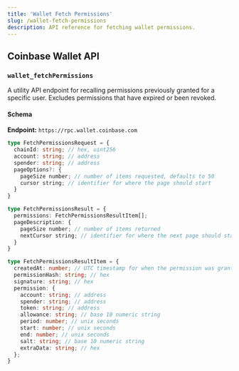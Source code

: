 ```yaml
---
title: 'Wallet Fetch Permissions'
slug: /wallet-fetch-permissions
description: API reference for fetching wallet permissions.
---
```





## Coinbase Wallet API

### `wallet_fetchPermissions`

A utility API endpoint for recalling permissions previously granted for a specific user.
Excludes permissions that have expired or been revoked.

#### Schema

**Endpoint:** `https://rpc.wallet.coinbase.com`

```typescript
type FetchPermissionsRequest = {
  chainId: string; // hex, uint256
  account: string; // address
  spender: string; // address
  pageOptions?: {
    pageSize number; // number of items requested, defaults to 50
    cursor string; // identifier for where the page should start
  }
}

type FetchPermissionsResult = {
  permissions: FetchPermissionsResultItem[];
  pageDescription: {
    pageSize number; // number of items returned
    nextCursor string; // identifier for where the next page should start
  }
}

type FetchPermissionsResultItem = {
  createdAt: number; // UTC timestamp for when the permission was granted
  permissionHash: string; // hex
  signature: string; // hex
  permission: {
    account: string; // address
    spender: string; // address
    token: string; // address
    allowance: string; // base 10 numeric string
    period: number; // unix seconds
    start: number; // unix seconds
    end: number; // unix seconds
    salt: string; // base 10 numeric string
    extraData: string; // hex
  };
}
```


<FeedbackWidget />
